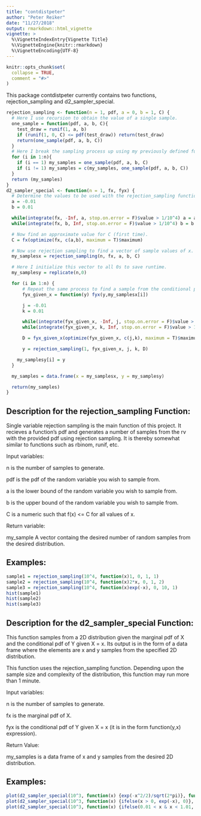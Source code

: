 ```yaml
---
title: "contdistpeter"
author: "Peter Reiker"
date: "11/27/2018"
output: rmarkdown::html_vignette
vignette: >
  %\VignetteIndexEntry{Vignette Title}
  %\VignetteEngine{knitr::rmarkdown}
  %\VignetteEncoding{UTF-8}
---
```


```r
knitr::opts_chunk$set(
  collapse = TRUE,
  comment = "#>"
)
```

This package contdistpeter currently contains two functions, rejection_sampling and d2_sampler_special.

```r
rejection_sampling <- function(n = 1, pdf, a = 0, b = 1, C) {
  # Here I use recursion to obtain the value of a single sample.
  one_sample = function(pdf, a, b, C){
    test_draw = runif(1, a, b)
    if (runif(1, 0, C) <= pdf(test_draw)) return(test_draw)
    return(one_sample(pdf, a, b, C))
  }
  # Here I break the sampling process up using my previously defined function.
  for (i in 1:n){
    if (i == 1) my_samples = one_sample(pdf, a, b, C)
    if (i != 1) my_samples = c(my_samples, one_sample(pdf, a, b, C))
  }
  return (my_samples)
}
d2_sampler_special <- function(n = 1, fx, fyx) {
  # Determine the values to be used with the rejection_sampling function (first time).
  a = -0.01
  b = 0.01

  while(integrate(fx, -Inf, a, stop.on.error = F)$value > 1/10^4) a = a - 0.1
  while(integrate(fx, b, Inf, stop.on.error = F)$value > 1/10^4) b = b + 0.1

  # Now find an approximate value for C (first time).
  C = fx(optimize(fx, c(a,b), maximum = T)$maximum)

  # Now use rejection sampling to find a vector of sample values of x.
  my_samplesx = rejection_sampling(n, fx, a, b, C)

  # Here I initialize this vector to all 0s to save runtime.
  my_samplesy = replicate(n,0)

  for (i in 1:n) {
      # Repeat the same process to find a sample from the conditional pdf of Y given X = x.
      fyx_given_x = function(y) fyx(y,my_samplesx[i])

      j = -0.01
      k = 0.01

      while(integrate(fyx_given_x, -Inf, j, stop.on.error = F)$value > 1/10^4) j = j - 0.1
      while(integrate(fyx_given_x, k, Inf, stop.on.error = F)$value > 1/10^4) k = k + 0.1

      D = fyx_given_x(optimize(fyx_given_x, c(j,k), maximum = T)$maximum)

      y = rejection_sampling(1, fyx_given_x, j, k, D)

    my_samplesy[i] = y
  }

  my_samples = data.frame(x = my_samplesx, y = my_samplesy)

  return(my_samples)
}
```

## Description for the rejection_sampling Function:

Single variable rejection sampling is the main function of this project.
It recieves a function's pdf and generates a number of samples from the rv with the provided pdf using rejection sampling.
It is thereby somewhat similar to functions such as rbinom, runif, etc.

Input variables:

n is the number of samples to generate.

pdf is the pdf of the random variable you wish to sample from.

a is the lower bound of the random variable you wish to sample from.

b is the upper bound of the random variable you wish to sample from.

C is a numeric such that f(x) <= C for all values of x.

Return variable:

my_sample A vector containg the desired number of random samples from the desired distribution.

## Examples:

```r
sample1 = rejection_sampling(10^4, function(x)1, 0, 1, 1)
sample2 = rejection_sampling(10^4, function(x)2*x, 0, 1, 2)
sample3 = rejection_sampling(10^4, function(x)exp(-x), 0, 10, 1)
hist(sample1)
hist(sample2)
hist(sample3)
```

## Description for the d2_sampler_special Function:

This function samples from a 2D distribution given the marginal pdf of X and the conditional pdf of Y given X = x.
Its output is in the form of a data frame where the elements are x and y samples from the specified 2D distribution.

This function uses the rejection_sampling function.
Depending upon the sample size and complexity of the distribution, this function may run more than 1 minute.

Input variables:

n is the number of samples to generate.

fx is the marginal pdf of X.

fyx is the conditional pdf of Y given X = x (it is in the form function(y,x) expression).

Return Value:

my_samples is a data frame of x and y samples from the desired 2D distribution.

## Examples:

```r
plot(d2_sampler_special(10^3, function(x) {exp(-x^2/2)/sqrt(2*pi)}, function(y,x){exp(-y^2/2)/sqrt(2*pi)}))
plot(d2_sampler_special(10^3, function(x) {ifelse(x > 0, exp(-x), 0)}, function(y,x){ifelse(0 < y & y < x, 1/x, 0)}))
plot(d2_sampler_special(10^3, function(x) {ifelse(0.01 < x & x < 1.01, 1, 0)}, function(y,x){ifelse(0 < y, x*exp(-y*x), 0)}))
```
